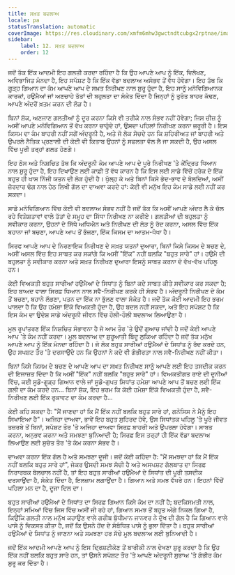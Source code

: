 ```yaml
---
title: ਸਖ਼ਤ ਬਦਲਾਅ
locale: pa
statusTranslation: automatic
coverImage: https://res.cloudinary.com/xmfm6mhw3gwctndtcubgx2rptnae/image/upload/v1740468922/small_cover_tratado_de_psicologia_revolucionaria_a4c0dca4e0.webp
sidebar:
    label: 12. ਸਖ਼ਤ ਬਦਲਾਅ
    order: 12
---
```

ਜਦੋਂ ਤੱਕ ਇੱਕ ਆਦਮੀ ਇਹ ਗਲਤੀ ਕਰਦਾ ਰਹਿੰਦਾ ਹੈ ਕਿ ਉਹ ਆਪਣੇ ਆਪ ਨੂੰ ਇੱਕ, ਵਿਲੱਖਣ, ਅਵਿਭਾਜਿਤ ਮੰਨਦਾ ਹੈ, ਇਹ ਸਪੱਸ਼ਟ ਹੈ ਕਿ ਇੱਕ ਵੱਡਾ ਬਦਲਾਅ ਅਸੰਭਵ ਤੋਂ ਵੱਧ ਹੋਵੇਗਾ। ਇਹ ਤੱਥ ਕਿ ਗੂੜ੍ਹ ਗਿਆਨ ਦਾ ਕੰਮ ਆਪਣੇ ਆਪ ਦੇ ਸਖ਼ਤ ਨਿਰੀਖਣ ਨਾਲ ਸ਼ੁਰੂ ਹੁੰਦਾ ਹੈ, ਇਹ ਸਾਨੂੰ ਮਨੋਵਿਗਿਆਨਕ ਕਾਰਕਾਂ, ਹਉਮੈਆਂ ਜਾਂ ਅਣਚਾਹੇ ਤੱਤਾਂ ਦੀ ਬਹੁਲਤਾ ਦਾ ਸੰਕੇਤ ਦਿੰਦਾ ਹੈ ਜਿਨ੍ਹਾਂ ਨੂੰ ਤੁਰੰਤ ਬਾਹਰ ਕੱਢਣ, ਆਪਣੇ ਅੰਦਰੋਂ ਖ਼ਤਮ ਕਰਨ ਦੀ ਲੋੜ ਹੈ।

ਬਿਨਾਂ ਸ਼ੱਕ, ਅਣਜਾਣ ਗਲਤੀਆਂ ਨੂੰ ਦੂਰ ਕਰਨਾ ਕਿਸੇ ਵੀ ਤਰੀਕੇ ਨਾਲ ਸੰਭਵ ਨਹੀਂ ਹੋਵੇਗਾ; ਜਿਸ ਚੀਜ਼ ਨੂੰ ਅਸੀਂ ਆਪਣੇ ਮਨੋਵਿਗਿਆਨ ਤੋਂ ਵੱਖ ਕਰਨਾ ਚਾਹੁੰਦੇ ਹਾਂ, ਉਸਦਾ ਪਹਿਲਾਂ ਨਿਰੀਖਣ ਕਰਨਾ ਜ਼ਰੂਰੀ ਹੈ। ਇਸ ਕਿਸਮ ਦਾ ਕੰਮ ਬਾਹਰੀ ਨਹੀਂ ਸਗੋਂ ਅੰਦਰੂਨੀ ਹੈ, ਅਤੇ ਜੋ ਲੋਕ ਸੋਚਦੇ ਹਨ ਕਿ ਸ਼ਹਿਰੀਅਤ ਜਾਂ ਬਾਹਰੀ ਅਤੇ ਉਪਰਲੇ ਨੈਤਿਕ ਪ੍ਰਣਾਲੀ ਦੀ ਕੋਈ ਵੀ ਕਿਤਾਬ ਉਹਨਾਂ ਨੂੰ ਸਫਲਤਾ ਵੱਲ ਲੈ ਜਾ ਸਕਦੀ ਹੈ, ਉਹ ਅਸਲ ਵਿੱਚ ਪੂਰੀ ਤਰ੍ਹਾਂ ਗਲਤ ਹੋਣਗੇ।

ਇਹ ਠੋਸ ਅਤੇ ਨਿਸ਼ਚਿਤ ਤੱਥ ਕਿ ਅੰਦਰੂਨੀ ਕੰਮ ਆਪਣੇ ਆਪ ਦੇ ਪੂਰੇ ਨਿਰੀਖਣ 'ਤੇ ਕੇਂਦ੍ਰਿਤ ਧਿਆਨ ਨਾਲ ਸ਼ੁਰੂ ਹੁੰਦਾ ਹੈ, ਇਹ ਦਿਖਾਉਣ ਲਈ ਕਾਫ਼ੀ ਤੋਂ ਵੱਧ ਕਾਰਨ ਹੈ ਕਿ ਇਸ ਲਈ ਸਾਡੇ ਵਿੱਚੋਂ ਹਰੇਕ ਦੇ ਇੱਕ ਬਹੁਤ ਹੀ ਖਾਸ ਨਿੱਜੀ ਯਤਨ ਦੀ ਲੋੜ ਹੁੰਦੀ ਹੈ। ਖੁੱਲ੍ਹ ਕੇ ਅਤੇ ਬਿਨਾਂ ਕਿਸੇ ਭੇਦ-ਭਾਵ ਦੇ ਬੋਲਦਿਆਂ, ਅਸੀਂ ਜ਼ੋਰਦਾਰ ਢੰਗ ਨਾਲ ਹੇਠ ਲਿਖੀ ਗੱਲ ਦਾ ਦਾਅਵਾ ਕਰਦੇ ਹਾਂ: ਕੋਈ ਵੀ ਮਨੁੱਖ ਇਹ ਕੰਮ ਸਾਡੇ ਲਈ ਨਹੀਂ ਕਰ ਸਕਦਾ।

ਸਾਡੇ ਮਨੋਵਿਗਿਆਨ ਵਿੱਚ ਕੋਈ ਵੀ ਬਦਲਾਅ ਸੰਭਵ ਨਹੀਂ ਹੈ ਜਦੋਂ ਤੱਕ ਕਿ ਅਸੀਂ ਆਪਣੇ ਅੰਦਰ ਲੈ ਕੇ ਚੱਲ ਰਹੇ ਵਿਸ਼ੇਸ਼ਤਾਵਾਂ ਵਾਲੇ ਤੱਤਾਂ ਦੇ ਸਮੂਹ ਦਾ ਸਿੱਧਾ ਨਿਰੀਖਣ ਨਾ ਕਰੀਏ। ਗਲਤੀਆਂ ਦੀ ਬਹੁਲਤਾ ਨੂੰ ਸਵੀਕਾਰ ਕਰਨਾ, ਉਹਨਾਂ ਦੇ ਸਿੱਧੇ ਅਧਿਐਨ ਅਤੇ ਨਿਰੀਖਣ ਦੀ ਲੋੜ ਨੂੰ ਰੱਦ ਕਰਨਾ, ਅਸਲ ਵਿੱਚ ਇੱਕ ਬਹਾਨਾ ਜਾਂ ਬਚਣਾ, ਆਪਣੇ ਆਪ ਤੋਂ ਭੱਜਣਾ, ਇੱਕ ਕਿਸਮ ਦਾ ਆਤਮ-ਧੋਖਾ ਹੈ।

ਸਿਰਫ ਆਪਣੇ ਆਪ ਦੇ ਨਿਰਣਾਇਕ ਨਿਰੀਖਣ ਦੇ ਸਖ਼ਤ ਯਤਨਾਂ ਦੁਆਰਾ, ਬਿਨਾਂ ਕਿਸੇ ਕਿਸਮ ਦੇ ਬਚਣ ਦੇ, ਅਸੀਂ ਅਸਲ ਵਿੱਚ ਇਹ ਸਾਬਤ ਕਰ ਸਕਾਂਗੇ ਕਿ ਅਸੀਂ "ਇੱਕ" ਨਹੀਂ ਬਲਕਿ "ਬਹੁਤ ਸਾਰੇ" ਹਾਂ। ਹਉਮੈ ਦੀ ਬਹੁਲਤਾ ਨੂੰ ਸਵੀਕਾਰ ਕਰਨਾ ਅਤੇ ਸਖ਼ਤ ਨਿਰੀਖਣ ਦੁਆਰਾ ਇਸਨੂੰ ਸਾਬਤ ਕਰਨਾ ਦੋ ਵੱਖ-ਵੱਖ ਪਹਿਲੂ ਹਨ।

ਕੋਈ ਵਿਅਕਤੀ ਬਹੁਤ ਸਾਰੀਆਂ ਹਉਮੈਆਂ ਦੇ ਸਿਧਾਂਤ ਨੂੰ ਬਿਨਾਂ ਕਦੇ ਸਾਬਤ ਕੀਤੇ ਸਵੀਕਾਰ ਕਰ ਸਕਦਾ ਹੈ; ਇਹ ਬਾਅਦ ਵਾਲਾ ਸਿਰਫ਼ ਧਿਆਨ ਨਾਲ ਸਵੈ-ਨਿਰੀਖਣ ਕਰਕੇ ਹੀ ਸੰਭਵ ਹੈ। ਅੰਦਰੂਨੀ ਨਿਰੀਖਣ ਦੇ ਕੰਮ ਤੋਂ ਬਚਣਾ, ਬਹਾਨੇ ਲੱਭਣਾ, ਪਤਨ ਦਾ ਇੱਕ ਨਾ ਭੁੱਲਣ ਵਾਲਾ ਸੰਕੇਤ ਹੈ। ਜਦੋਂ ਤੱਕ ਕੋਈ ਆਦਮੀ ਇਹ ਭਰਮ ਪਾਲਦਾ ਹੈ ਕਿ ਉਹ ਹਮੇਸ਼ਾ ਇੱਕੋ ਵਿਅਕਤੀ ਹੁੰਦਾ ਹੈ, ਉਹ ਬਦਲ ਨਹੀਂ ਸਕਦਾ, ਅਤੇ ਇਹ ਸਪੱਸ਼ਟ ਹੈ ਕਿ ਇਸ ਕੰਮ ਦਾ ਉਦੇਸ਼ ਸਾਡੇ ਅੰਦਰੂਨੀ ਜੀਵਨ ਵਿੱਚ ਹੌਲੀ-ਹੌਲੀ ਬਦਲਾਅ ਲਿਆਉਣਾ ਹੈ।

ਮੂਲ ਰੂਪਾਂਤਰਣ ਇੱਕ ਨਿਸ਼ਚਿਤ ਸੰਭਾਵਨਾ ਹੈ ਜੋ ਆਮ ਤੌਰ 'ਤੇ ਉਦੋਂ ਗੁਆਚ ਜਾਂਦੀ ਹੈ ਜਦੋਂ ਕੋਈ ਆਪਣੇ ਆਪ 'ਤੇ ਕੰਮ ਨਹੀਂ ਕਰਦਾ। ਮੂਲ ਬਦਲਾਅ ਦਾ ਸ਼ੁਰੂਆਤੀ ਬਿੰਦੂ ਲੁਕਿਆ ਰਹਿੰਦਾ ਹੈ ਜਦੋਂ ਤੱਕ ਮਨੁੱਖ ਆਪਣੇ ਆਪ ਨੂੰ ਇੱਕ ਮੰਨਦਾ ਰਹਿੰਦਾ ਹੈ। ਜੋ ਲੋਕ ਬਹੁਤ ਸਾਰੀਆਂ ਹਉਮੈਆਂ ਦੇ ਸਿਧਾਂਤ ਨੂੰ ਰੱਦ ਕਰਦੇ ਹਨ, ਉਹ ਸਪਸ਼ਟ ਤੌਰ 'ਤੇ ਦਰਸਾਉਂਦੇ ਹਨ ਕਿ ਉਹਨਾਂ ਨੇ ਕਦੇ ਵੀ ਗੰਭੀਰਤਾ ਨਾਲ ਸਵੈ-ਨਿਰੀਖਣ ਨਹੀਂ ਕੀਤਾ।

ਬਿਨਾਂ ਕਿਸੇ ਕਿਸਮ ਦੇ ਬਚਣ ਦੇ ਆਪਣੇ ਆਪ ਦਾ ਸਖ਼ਤ ਨਿਰੀਖਣ ਸਾਨੂੰ ਆਪਣੇ ਲਈ ਇਹ ਤਸਦੀਕ ਕਰਨ ਦੀ ਇਜਾਜ਼ਤ ਦਿੰਦਾ ਹੈ ਕਿ ਅਸੀਂ "ਇੱਕ" ਨਹੀਂ ਬਲਕਿ "ਬਹੁਤ ਸਾਰੇ" ਹਾਂ। ਵਿਅਕਤੀਗਤ ਰਾਏ ਦੀ ਦੁਨੀਆਂ ਵਿੱਚ, ਕਈ ਸੂਡੋ-ਗੂੜ੍ਹ ਗਿਆਨ ਵਾਲੇ ਜਾਂ ਸੂਡੋ-ਗੁਪਤ ਸਿਧਾਂਤ ਹਮੇਸ਼ਾ ਆਪਣੇ ਆਪ ਤੋਂ ਬਚਣ ਲਈ ਇੱਕ ਗਲੀ ਦਾ ਕੰਮ ਕਰਦੇ ਹਨ... ਬਿਨਾਂ ਸ਼ੱਕ, ਇਹ ਭਰਮ ਕਿ ਕੋਈ ਹਮੇਸ਼ਾ ਇੱਕੋ ਵਿਅਕਤੀ ਹੁੰਦਾ ਹੈ, ਸਵੈ-ਨਿਰੀਖਣ ਲਈ ਇੱਕ ਰੁਕਾਵਟ ਦਾ ਕੰਮ ਕਰਦਾ ਹੈ...

ਕੋਈ ਕਹਿ ਸਕਦਾ ਹੈ: "ਮੈਂ ਜਾਣਦਾ ਹਾਂ ਕਿ ਮੈਂ ਇੱਕ ਨਹੀਂ ਬਲਕਿ ਬਹੁਤ ਸਾਰੇ ਹਾਂ, ਗਨੋਸਿਸ ਨੇ ਮੈਨੂੰ ਇਹ ਸਿਖਾਇਆ ਹੈ"। ਅਜਿਹਾ ਦਾਅਵਾ, ਭਾਵੇਂ ਇਹ ਬਹੁਤ ਸੁਹਿਰਦ ਹੋਵੇ, ਉਸ ਸਿਧਾਂਤਕ ਪਹਿਲੂ 'ਤੇ ਪੂਰੇ ਜੀਵਤ ਤਜ਼ਰਬੇ ਤੋਂ ਬਿਨਾਂ, ਸਪੱਸ਼ਟ ਤੌਰ 'ਤੇ ਅਜਿਹਾ ਦਾਅਵਾ ਸਿਰਫ਼ ਬਾਹਰੀ ਅਤੇ ਉਪਰਲਾ ਹੋਵੇਗਾ। ਸਾਬਤ ਕਰਨਾ, ਅਨੁਭਵ ਕਰਨਾ ਅਤੇ ਸਮਝਣਾ ਬੁਨਿਆਦੀ ਹੈ; ਸਿਰਫ਼ ਇਸ ਤਰ੍ਹਾਂ ਹੀ ਇੱਕ ਵੱਡਾ ਬਦਲਾਅ ਲਿਆਉਣ ਲਈ ਸੁਚੇਤ ਤੌਰ 'ਤੇ ਕੰਮ ਕਰਨਾ ਸੰਭਵ ਹੈ।

ਦਾਅਵਾ ਕਰਨਾ ਇੱਕ ਗੱਲ ਹੈ ਅਤੇ ਸਮਝਣਾ ਦੂਜੀ। ਜਦੋਂ ਕੋਈ ਕਹਿੰਦਾ ਹੈ: "ਮੈਂ ਸਮਝਦਾ ਹਾਂ ਕਿ ਮੈਂ ਇੱਕ ਨਹੀਂ ਬਲਕਿ ਬਹੁਤ ਸਾਰੇ ਹਾਂ", ਜੇਕਰ ਉਸਦੀ ਸਮਝ ਸੱਚੀ ਹੈ ਅਤੇ ਅਸਪਸ਼ਟ ਗੱਲਬਾਤ ਦਾ ਸਿਰਫ਼ ਨਿਰਾਰਥਕ ਬੋਲਚਾਲ ਨਹੀਂ ਹੈ, ਤਾਂ ਇਹ ਬਹੁਤ ਸਾਰੀਆਂ ਹਉਮੈਆਂ ਦੇ ਸਿਧਾਂਤ ਦੀ ਪੂਰੀ ਤਸਦੀਕ ਦਰਸਾਉਂਦਾ ਹੈ, ਸੰਕੇਤ ਦਿੰਦਾ ਹੈ, ਇਲਜ਼ਾਮ ਲਗਾਉਂਦਾ ਹੈ। ਗਿਆਨ ਅਤੇ ਸਮਝ ਵੱਖਰੇ ਹਨ। ਇਹਨਾਂ ਵਿੱਚੋਂ ਪਹਿਲਾ ਮਨ ਦਾ ਹੈ, ਦੂਜਾ ਦਿਲ ਦਾ।

ਬਹੁਤ ਸਾਰੀਆਂ ਹਉਮੈਆਂ ਦੇ ਸਿਧਾਂਤ ਦਾ ਸਿਰਫ਼ ਗਿਆਨ ਕਿਸੇ ਕੰਮ ਦਾ ਨਹੀਂ ਹੈ; ਬਦਕਿਸਮਤੀ ਨਾਲ, ਇਨ੍ਹਾਂ ਸਮਿਆਂ ਵਿੱਚ ਜਿਸ ਵਿੱਚ ਅਸੀਂ ਜੀ ਰਹੇ ਹਾਂ, ਗਿਆਨ ਸਮਝ ਤੋਂ ਬਹੁਤ ਅੱਗੇ ਨਿਕਲ ਗਿਆ ਹੈ, ਕਿਉਂਕਿ ਗਲਤੀ ਨਾਲ ਮਨੁੱਖ ਕਹਾਉਣ ਵਾਲੇ ਗਰੀਬ ਬੁੱਧੀਮਾਨ ਜਾਨਵਰ ਨੇ ਦੁੱਖ ਦੀ ਗੱਲ ਹੈ ਕਿ ਗਿਆਨ ਵਾਲੇ ਪਾਸੇ ਨੂੰ ਵਿਕਸਤ ਕੀਤਾ ਹੈ, ਜਦੋਂ ਕਿ ਉਸਨੇ ਹੋਂਦ ਦੇ ਸੰਬੰਧਿਤ ਪਾਸੇ ਨੂੰ ਭੁਲਾ ਦਿੱਤਾ ਹੈ। ਬਹੁਤ ਸਾਰੀਆਂ ਹਉਮੈਆਂ ਦੇ ਸਿਧਾਂਤ ਨੂੰ ਜਾਣਨਾ ਅਤੇ ਸਮਝਣਾ ਹਰ ਸੱਚੇ ਮੂਲ ਬਦਲਾਅ ਲਈ ਬੁਨਿਆਦੀ ਹੈ।

ਜਦੋਂ ਇੱਕ ਆਦਮੀ ਆਪਣੇ ਆਪ ਨੂੰ ਇਸ ਦ੍ਰਿਸ਼ਟੀਕੋਣ ਤੋਂ ਬਾਰੀਕੀ ਨਾਲ ਦੇਖਣਾ ਸ਼ੁਰੂ ਕਰਦਾ ਹੈ ਕਿ ਉਹ ਇੱਕ ਨਹੀਂ ਬਲਕਿ ਬਹੁਤ ਸਾਰੇ ਹਨ, ਤਾਂ ਉਸਨੇ ਸਪੱਸ਼ਟ ਤੌਰ 'ਤੇ ਆਪਣੇ ਅੰਦਰੂਨੀ ਸੁਭਾਅ 'ਤੇ ਗੰਭੀਰ ਕੰਮ ਸ਼ੁਰੂ ਕਰ ਦਿੱਤਾ ਹੈ।

